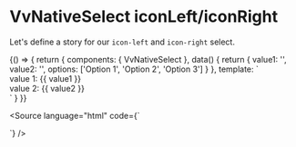 
<Meta title="Components/NativeSelect/Props/icon" />

# VvNativeSelect iconLeft/iconRight

Let's define a story for our `icon-left` and `icon-right` select.

<Canvas>
	<Story name="icon" play={iconTest}>
		{() => {
			return {
				components: { VvNativeSelect },
				data() {
					return {
						value1: '',
						value2: '',
						options: ['Option 1', 'Option 2', 'Option 3']
					}
				},
				template: `<div class="flex gap-32">
						<div class="w-1/2">
							<vv-native-select data-testid="icon-left" v-model:modelValue="value1" :options="options" label="Icon left" icon-left="email" />
							value 1: {{ value1 }}
						</div>
						<div class="w-1/2">
							<vv-native-select data-testid="icon-right" v-model:modelValue="value2" :options="options" label="Icon right" icon-right="phone" />
							value 2: {{ value2 }}
						</div>
					</div>`
			}
		}}
	</Story>
</Canvas>

<Source
	language="html"
	code={`<vv-native-select v-model:modelValue="value" :options="options" label="Icon left" icon-left="email" />
	
<vv-native-select v-model:modelValue="value" :options="options" label="Icon right" icon-right="phone" />`}
/>
